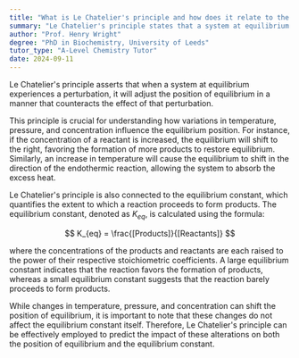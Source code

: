 ```yaml
---
title: "What is Le Chatelier's principle and how does it relate to the equilibrium constant?"
summary: "Le Chatelier's principle states that a system at equilibrium will respond to any stress by shifting the equilibrium position in a way that opposes the stress."
author: "Prof. Henry Wright"
degree: "PhD in Biochemistry, University of Leeds"
tutor_type: "A-Level Chemistry Tutor"
date: 2024-09-11
---
```


Le Chatelier's principle asserts that when a system at equilibrium experiences a perturbation, it will adjust the position of equilibrium in a manner that counteracts the effect of that perturbation.

This principle is crucial for understanding how variations in temperature, pressure, and concentration influence the equilibrium position. For instance, if the concentration of a reactant is increased, the equilibrium will shift to the right, favoring the formation of more products to restore equilibrium. Similarly, an increase in temperature will cause the equilibrium to shift in the direction of the endothermic reaction, allowing the system to absorb the excess heat.

Le Chatelier's principle is also connected to the equilibrium constant, which quantifies the extent to which a reaction proceeds to form products. The equilibrium constant, denoted as $K_{eq}$, is calculated using the formula:

$$
K_{eq} = \frac{[Products]}{[Reactants]}
$$

where the concentrations of the products and reactants are each raised to the power of their respective stoichiometric coefficients. A large equilibrium constant indicates that the reaction favors the formation of products, whereas a small equilibrium constant suggests that the reaction barely proceeds to form products.

While changes in temperature, pressure, and concentration can shift the position of equilibrium, it is important to note that these changes do not affect the equilibrium constant itself. Therefore, Le Chatelier's principle can be effectively employed to predict the impact of these alterations on both the position of equilibrium and the equilibrium constant.
    